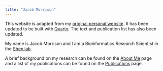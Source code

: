```yaml
---
title: "Jacob Morrison"
---
```


::: {.callout-note}
This website is adapted from my [original personal website](https://jamorrison.github.io). It has been updated to be
built with [Quarto](https://quarto.org). The text and publication list has also been updated.
:::

My name is Jacob Morrison and I am a Bioinformatics Research Scientist in the [Shen lab](https://shenlab.vai.org).

A brief background on my research can be found on the [About Me](about_me.qmd) page and a list of my publications can
be found on the [Publications](publications.qmd) page.
